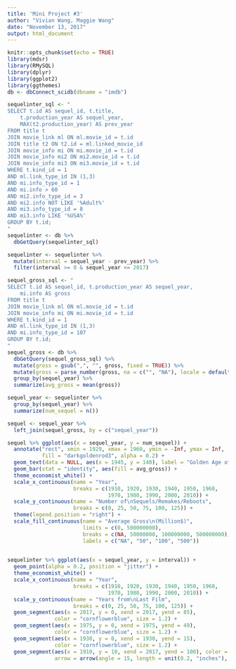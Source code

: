 ```yaml
---
title: 'Mini Project #3'
author: "Vivian Wang, Maggie Wang"
date: "November 13, 2017"
output: html_document
---
```


```r
knitr::opts_chunk$set(echo = TRUE)
library(mdsr)
library(RMySQL)
library(dplyr)
library(ggplot2)
library(ggthemes)
db <- dbConnect_scidb(dbname = "imdb")
```

```r
sequelinter_sql <- "
SELECT t.id AS sequel_id, t.title,
	t.production_year AS sequel_year, 
	MAX(t2.production_year) AS prev_year
FROM title t
JOIN movie_link ml ON ml.movie_id = t.id
JOIN title t2 ON t2.id = ml.linked_movie_id
JOIN movie_info mi ON mi.movie_id = t.id
JOIN movie_info mi2 ON mi2.movie_id = t.id
JOIN movie_info mi3 ON mi3.movie_id = t.id
WHERE t.kind_id = 1
AND ml.link_type_id IN (1,3)
AND mi.info_type_id = 1
AND mi.info > 60
AND mi2.info_type_id = 3
AND mi2.info NOT LIKE '%Adult%'
AND mi3.info_type_id = 8
AND mi3.info LIKE '%USA%'
GROUP BY t.id;
"
sequelinter <- db %>% 
  dbGetQuery(sequelinter_sql)
```

```r
sequelinter <- sequelinter %>% 
  mutate(interval = sequel_year - prev_year) %>% 
  filter(interval >= 0 & sequel_year <= 2017)
```

```r
sequel_gross_sql <- "
SELECT t.id AS sequel_id, t.production_year AS sequel_year,
	mi.info AS gross
FROM title t
JOIN movie_link ml ON ml.movie_id = t.id
JOIN movie_info mi ON mi.movie_id = t.id
WHERE t.kind_id = 1
AND ml.link_type_id IN (1,3)
AND mi.info_type_id = 107
GROUP BY t.id;
"
sequel_gross <- db %>% 
  dbGetQuery(sequel_gross_sql) %>% 
  mutate(gross = gsub(",", "", gross, fixed = TRUE)) %>% 
  mutate(gross = parse_number(gross, na = c("", "NA"), locale = default_locale())) %>% 
  group_by(sequel_year) %>% 
  summarize(avg_gross = mean(gross))
```


```r
sequel_year <- sequelinter %>% 
  group_by(sequel_year) %>% 
  summarize(num_sequel = n())

sequel <- sequel_year %>% 
  left_join(sequel_gross, by = c("sequel_year"))

sequel %>% ggplot(aes(x = sequel_year, y = num_sequel)) + 
  annotate("rect", xmin = 1929, xmax = 1960, ymin = -Inf, ymax = Inf, 
           fill = "darkgoldenrod3", alpha = 0.2) + 
  geom_text(data = NULL, aes(x = 1945, y = 140), label = "Golden Age of\nHollywood") + 
  geom_bar(stat = "identity", aes(fill = avg_gross)) + 
  theme_economist_white() + 
  scale_x_continuous(name = "Year", 
                     breaks = c(1910, 1920, 1930, 1940, 1950, 1960, 
                                1970, 1980, 1990, 2000, 2010)) + 
  scale_y_continuous(name = "Number of\nSequels/Remakes/Reboots", 
                     breaks = c(0, 25, 50, 75, 100, 125)) + 
  theme(legend.position = "right") + 
  scale_fill_continuous(name = "Average Gross\n(Million$)", 
                        limits = c(0, 500000000), 
                        breaks = c(NA, 50000000, 100000000, 500000000), 
                        labels = c("NA", "50", "100", "500"))
  
```


```r


sequelinter %>% ggplot(aes(x = sequel_year, y = interval)) + 
  geom_point(alpha = 0.2, position = "jitter") + 
  theme_economist_white() + 
  scale_x_continuous(name = "Year", 
                     breaks = c(1910, 1920, 1930, 1940, 1950, 1960, 
                                1970, 1980, 1990, 2000, 2010)) + 
  scale_y_continuous(name = "Years from\nLast Film", 
                     breaks = c(0, 25, 50, 75, 100, 125)) + 
  geom_segment(aes(x = 2017, y = 0, xend = 2017, yend = 85), 
               color = "cornflowerblue", size = 1.2) + 
  geom_segment(aes(x = 1975, y = 0, xend = 1975, yend = 49), 
               color = "cornflowerblue", size = 1.2) + 
  geom_segment(aes(x = 1930, y = 0, xend = 1930, yend = 15), 
               color = "cornflowerblue", size = 1.2) + 
  geom_segment(aes(x = 1910, y = 10, xend = 2017, yend = 100), color = "cornflowerblue",
               arrow = arrow(angle = 15, length = unit(0.2, "inches"), type = "closed"))
```

